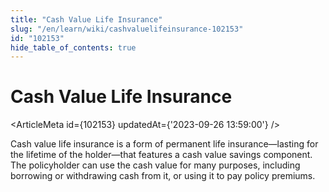 ```yaml
---
title: "Cash Value Life Insurance"
slug: "/en/learn/wiki/cashvaluelifeinsurance-102153"
id: "102153"
hide_table_of_contents: true
---
```



# Cash Value Life Insurance

<ArticleMeta id={102153} updatedAt={'2023-09-26 13:59:00'} />
<div className='border-solid border-b border-t-0 my-4 border-[var(--ifm-color-gray-300)]' />

Cash value life insurance is a form of permanent life insurance—lasting for the lifetime of the holder—that features a cash value savings component. The policyholder can use the cash value for many purposes, including borrowing or withdrawing cash from it, or using it to pay policy premiums.
